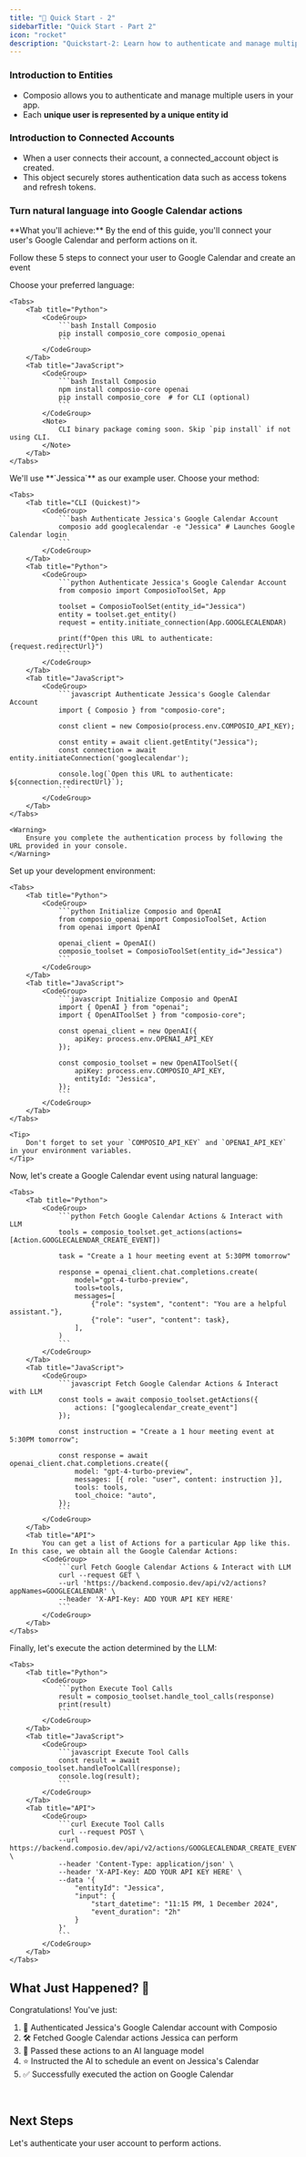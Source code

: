 ```yaml
---
title: "🚀 Quick Start - 2"
sidebarTitle: "Quick Start - Part 2"
icon: "rocket"
description: "Quickstart-2: Learn how to authenticate and manage multiple users in your app."
---
```


### Introduction to Entities

- Composio allows you to authenticate and manage multiple users in your app.
- Each **unique user is represented by a unique entity id**

### Introduction to Connected Accounts

- When a user connects their account, a connected_account object is created.
- This object securely stores authentication data such as access tokens and refresh tokens.

### Turn natural language into Google Calendar actions

<Info>
    **What you'll achieve:** By the end of this guide, you'll connect your user's Google Calendar and perform actions on it.
</Info>

Follow these 5 steps to connect your user to Google Calendar and create an event


<Steps>

<Step title="Install Composio">
    Choose your preferred language:

    <Tabs>
        <Tab title="Python">
            <CodeGroup>
                ```bash Install Composio
                pip install composio_core composio_openai
                ```
            </CodeGroup>
        </Tab>
        <Tab title="JavaScript">
            <CodeGroup>
                ```bash Install Composio
                npm install composio-core openai
                pip install composio_core  # for CLI (optional)
                ```
            </CodeGroup>
            <Note>
                CLI binary package coming soon. Skip `pip install` if not using CLI.
            </Note>
        </Tab>
    </Tabs>
</Step>

<Step title="Authenticate Google Calendar Account">
    We'll use **`Jessica`** as our example user. Choose your method:

    <Tabs>
        <Tab title="CLI (Quickest)">
            <CodeGroup>
                ```bash Authenticate Jessica's Google Calendar Account
                composio add googlecalendar -e "Jessica" # Launches Google Calendar login
                ```
            </CodeGroup>
        </Tab>
        <Tab title="Python">
            <CodeGroup>
                ```python Authenticate Jessica's Google Calendar Account
                from composio import ComposioToolSet, App

                toolset = ComposioToolSet(entity_id="Jessica")
                entity = toolset.get_entity()
                request = entity.initiate_connection(App.GOOGLECALENDAR)

                print(f"Open this URL to authenticate: {request.redirectUrl}")
                ```
            </CodeGroup>
        </Tab>
        <Tab title="JavaScript">
            <CodeGroup>
                ```javascript Authenticate Jessica's Google Calendar Account
                import { Composio } from "composio-core";

                const client = new Composio(process.env.COMPOSIO_API_KEY);

                const entity = await client.getEntity("Jessica");
                const connection = await entity.initiateConnection('googlecalendar');

                console.log(`Open this URL to authenticate: ${connection.redirectUrl}`);
                ```
            </CodeGroup>
        </Tab>
    </Tabs>

    <Warning>
        Ensure you complete the authentication process by following the URL provided in your console.
    </Warning>

</Step>

<Step title="Initialize Composio and OpenAI">
    Set up your development environment:

    <Tabs>
        <Tab title="Python">
            <CodeGroup>
                ```python Initialize Composio and OpenAI
                from composio_openai import ComposioToolSet, Action
                from openai import OpenAI

                openai_client = OpenAI()
                composio_toolset = ComposioToolSet(entity_id="Jessica")
                ```
            </CodeGroup>
        </Tab>
        <Tab title="JavaScript">
            <CodeGroup>
                ```javascript Initialize Composio and OpenAI
                import { OpenAI } from "openai";
                import { OpenAIToolSet } from "composio-core";

                const openai_client = new OpenAI({
                    apiKey: process.env.OPENAI_API_KEY
                });

                const composio_toolset = new OpenAIToolSet({
                    apiKey: process.env.COMPOSIO_API_KEY,
                    entityId: "Jessica",
                });
                ```
            </CodeGroup>
        </Tab>
    </Tabs>

    <Tip>
        Don't forget to set your `COMPOSIO_API_KEY` and `OPENAI_API_KEY` in your environment variables.
    </Tip>

</Step>

<Step title="Fetch Google Calendar Actions & Interact with LLM">
    Now, let's create a Google Calendar event using natural language:

    <Tabs>
        <Tab title="Python">
            <CodeGroup>
                ```python Fetch Google Calendar Actions & Interact with LLM
                tools = composio_toolset.get_actions(actions=[Action.GOOGLECALENDAR_CREATE_EVENT])

                task = "Create a 1 hour meeting event at 5:30PM tomorrow"

                response = openai_client.chat.completions.create(
                    model="gpt-4-turbo-preview",
                    tools=tools,
                    messages=[
                        {"role": "system", "content": "You are a helpful assistant."},
                        {"role": "user", "content": task},
                    ],
                )
                ```
            </CodeGroup>
        </Tab>
        <Tab title="JavaScript">
            <CodeGroup>
                ```javascript Fetch Google Calendar Actions & Interact with LLM
                const tools = await composio_toolset.getActions({
                    actions: ["googlecalendar_create_event"]
                });

                const instruction = "Create a 1 hour meeting event at 5:30PM tomorrow";

                const response = await openai_client.chat.completions.create({
                    model: "gpt-4-turbo-preview",
                    messages: [{ role: "user", content: instruction }],
                    tools: tools,
                    tool_choice: "auto",
                });
                ```
            </CodeGroup>
        </Tab>
        <Tab title="API">
            You can get a list of Actions for a particular App like this. In this case, we obtain all the Google Calendar Actions:
            <CodeGroup>
                ```curl Fetch Google Calendar Actions & Interact with LLM
                curl --request GET \
                --url 'https://backend.composio.dev/api/v2/actions?appNames=GOOGLECALENDAR' \
                --header 'X-API-Key: ADD YOUR API KEY HERE'
                ```
            </CodeGroup>
        </Tab>
    </Tabs>
</Step>

<Step title="Execute Tool Calls">
    Finally, let's execute the action determined by the LLM:

    <Tabs>
        <Tab title="Python">
            <CodeGroup>
                ```python Execute Tool Calls
                result = composio_toolset.handle_tool_calls(response)
                print(result)
                ```
            </CodeGroup>
        </Tab>
        <Tab title="JavaScript">
            <CodeGroup>
                ```javascript Execute Tool Calls
                const result = await composio_toolset.handleToolCall(response);
                console.log(result);
                ```
            </CodeGroup>
        </Tab>
        <Tab title="API">
            <CodeGroup>
                ```curl Execute Tool Calls
                curl --request POST \
                --url https://backend.composio.dev/api/v2/actions/GOOGLECALENDAR_CREATE_EVENT/execute \
                --header 'Content-Type: application/json' \
                --header 'X-API-Key: ADD YOUR API KEY HERE' \
                --data '{
                    "entityId": "Jessica",
                    "input": {
                        "start_datetime": "11:15 PM, 1 December 2024",
                        "event_duration": "2h"
                    }
                }'
                ```
            </CodeGroup>
        </Tab>
    </Tabs>
</Step>

</Steps>

## What Just Happened? 🎉

Congratulations! You've just:

1. 🔐 Authenticated Jessica's Google Calendar account with Composio
2. 🛠 Fetched Google Calendar actions Jessica can perform
3. 🧠 Passed these actions to an AI language model
4. ⭐ Instructed the AI to schedule an event on Jessica's Calendar
5. ✅ Successfully executed the action on Google Calendar

<br/>

## Next Steps
<CardGroup cols={1}>
<Card title="QuickStart - III" icon="user" href="/introduction/intro/quickstart_3">
    Let's authenticate your user account to perform actions.
</Card>
</CardGroup>
<br/>